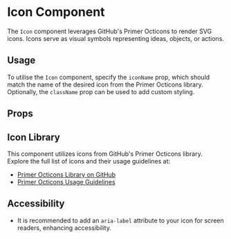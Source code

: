 
<Meta title="Components/Icon" component={Icon} />

# Icon Component

The `Icon` component leverages GitHub's Primer Octicons to render SVG icons. Icons serve as visual symbols representing ideas, objects, or actions.

## Usage

To utilise the `Icon` component, specify the `iconName` prop, which should match the name of the desired icon from the Primer Octicons library. Optionally, the `className` prop can be used to add custom styling.

<Canvas of={Stories.Default} />

## Props

<ArgTypes of={Icon} />

## Icon Library

This component utilizes icons from GitHub's Primer Octicons library. Explore the full list of icons and their usage guidelines at:

-   [Primer Octicons Library on GitHub](https://github.com/primer/octicons)
-   [Primer Octicons Usage Guidelines](https://primer.style/components/icon)

## Accessibility

-   It is recommended to add an `aria-label` attribute to your icon for screen readers, enhancing accessibility.
